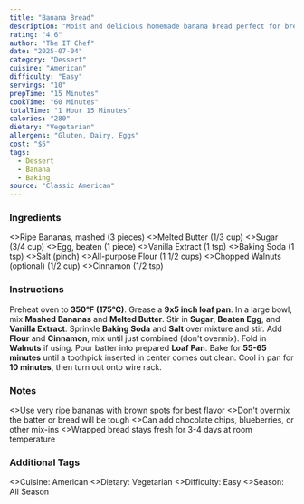 ```yaml
---
title: "Banana Bread"
description: "Moist and delicious homemade banana bread perfect for breakfast or snacks."
rating: "4.6"
author: "The IT Chef"
date: "2025-07-04"
category: "Dessert"
cuisine: "American"
difficulty: "Easy"
servings: "10"
prepTime: "15 Minutes"
cookTime: "60 Minutes"
totalTime: "1 Hour 15 Minutes"
calories: "280"
dietary: "Vegetarian"
allergens: "Gluten, Dairy, Eggs"
cost: "$5"
tags:
  - Dessert
  - Banana
  - Baking
source: "Classic American"
---
```

### Ingredients

<RecipeIngredients>
  <>Ripe Bananas, mashed (3 pieces)</>
  <>Melted Butter (1/3 cup)</>
  <>Sugar (3/4 cup)</>
  <>Egg, beaten (1 piece)</>
  <>Vanilla Extract (1 tsp)</>
  <>Baking Soda (1 tsp)</>
  <>Salt (pinch)</>
  <>All-purpose Flour (1 1/2 cups)</>
  <>Chopped Walnuts (optional) (1/2 cup)</>
  <>Cinnamon (1/2 tsp)</>
</RecipeIngredients>

### Instructions

<RecipeInstructions>
  <RecipeInstructionsSection title="Prepare Batter">
    <RecipeInstructionsStep>
      Preheat oven to <strong>350°F (175°C)</strong>. Grease a <strong>9x5 inch loaf pan</strong>.
    </RecipeInstructionsStep>
    <RecipeInstructionsStep>
      In a large bowl, mix <strong>Mashed Bananas</strong> and <strong>Melted Butter</strong>.
    </RecipeInstructionsStep>
    <RecipeInstructionsStep>
      Stir in <strong>Sugar</strong>, <strong>Beaten Egg</strong>, and <strong>Vanilla Extract</strong>.
    </RecipeInstructionsStep>
    <RecipeInstructionsStep>
      Sprinkle <strong>Baking Soda</strong> and <strong>Salt</strong> over mixture and stir.
    </RecipeInstructionsStep>
    <RecipeInstructionsStep>
      Add <strong>Flour</strong> and <strong>Cinnamon</strong>, mix until just combined (don't overmix).
    </RecipeInstructionsStep>
    <RecipeInstructionsStep>
      Fold in <strong>Walnuts</strong> if using.
    </RecipeInstructionsStep>
  </RecipeInstructionsSection>
  <RecipeInstructionsSection title="Bake">
    <RecipeInstructionsStep>
      Pour batter into prepared <strong>Loaf Pan</strong>.
    </RecipeInstructionsStep>
    <RecipeInstructionsStep>
      Bake for <strong>55-65 minutes</strong> until a toothpick inserted in center comes out clean.
    </RecipeInstructionsStep>
    <RecipeInstructionsStep>
      Cool in pan for <strong>10 minutes</strong>, then turn out onto wire rack.
    </RecipeInstructionsStep>
  </RecipeInstructionsSection>
</RecipeInstructions>

### Notes

<RecipeNotes>
  <>Use very ripe bananas with brown spots for best flavor</>
  <>Don't overmix the batter or bread will be tough</>
  <>Can add chocolate chips, blueberries, or other mix-ins</>
  <>Wrapped bread stays fresh for 3-4 days at room temperature</>
</RecipeNotes>

### Additional Tags

<RecipeTags>
  <>Cuisine: American</>
  <>Dietary: Vegetarian</>
  <>Difficulty: Easy</>
  <>Season: All Season</>
</RecipeTags>
